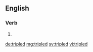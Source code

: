 ==English==

===Verb===
{{head|en}}

# {{en-past of|triple}}

[[de:tripled]]
[[mg:tripled]]
[[sv:tripled]]
[[vi:tripled]]